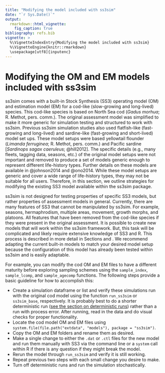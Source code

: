 ```yaml
---
title: "Modifying the model included with ss3sim"
date: "`r Sys.Date()`"
output:
  rmarkdown::html_vignette:
    fig_caption: true
bibliography: refs.bib
vignette: >
  %\VignetteIndexEntry{Modifying the model included with ss3sim}
  %\VignetteEngine{knitr::rmarkdown}
  \usepackage[utf8]{inputenc}
---
```


# Modifying the OM and EM models included with ss3sim {#modify}

ss3sim comes with a built-in Stock Synthesis (SS3) operating model (OM) and estimation model (EM) for a cod-like (slow-growing and long-lived) species.
This cod-like species is based on North Sea cod (*Gadus morhua*; R. Methot, pers. comm.).
The original assessment model was simplified to make it more generic for simulation testing and structured to work with ss3sim.
Previous ss3sim simulation studies also used flatfish-like (fast-growing and long-lived) and sardine-like (fast-growing and short-lived) model set ups.
These model setups were based yellowtail flounder (*Limanda ferruginea*; R. Methot, pers. comm.) and Pacific sardine [*Sardinops sagax caeruleus*; @hill2012].
The specific details (e.g., many fleets, tagging data, seasons, etc.) of the original model setups were not important and removed to produce a set of models generic enough to represent different life-history types.
Further details on these models are available in @johnson2014 and @ono2014.
While these model setups are generic and cover a wide range of life-history types,
they may not be suitable for all users.
Therefore, in this section, we outline strategies for modifying the existing SS3 model available within the ss3sim package.

ss3sim is not designed for testing properties of specific SS3 models, but rather properties of assessment models in general.
Currently, there are many features of SS3 that cannot be manipulated by ss3sim.
For example, seasons, hermaphrodism, multiple areas, movement, growth morphs, and platoons.
All features that have been removed from the cod-like species if they were present in the original assessment.
It is possible to create new models that will work within the ss3sim framework.
But, this task will be complicated and likely require extensive knowledge of SS3 and R.
This process is described in more detail in Sections \ref{sec:om-setup} and \ref{sec:em-setup}.
We recommend adapting the current built-in models to match your desired model setup because the configuration of this model has already been tested within ss3sim and is easily adaptable.

For example, you can modify the cod OM and EM files to have a different maturity before exploring sampling schemes using the `sample_index`, `sample_lcomp`, and `sample_agecomp` functions.
The following steps provide a basic guideline for how to accomplish this:

- Create a simulation dataframe or list and verify these simulations run with the original cod model using the function `run_ss3sim` or `ss3sim_base`, respectively.
  It is probably best to do a shorter deterministic run ([see the section on deterministic runs](introduction.html#deterministic)) rather than a run with process error.
  After running, read in the data and do visual checks for proper functionality.
- Locate the cod model OM and EM files using `system.file(file.path("extdata", "models"), package = "ss3sim")`.
- Copy the OM and EM folders and rename them as desired.
- Make a single change to either the `.dat` or `.ctl` files for the new model and run them manually with SS3 via the command line or a `system` call within R if there is any question if they might break the model.
- Rerun the model through `run_ss3sim` and verify it is still working.
- Repeat previous two steps with each small change you desire to make.
- Turn off deterministic runs and run the simulation stochastically.
